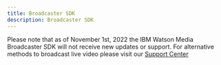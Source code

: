 ```yaml
---
title: Broadcaster SDK
description: Broadcaster SDK
---
```



<InlineNotification kind="warning" className="bx--no-gutter-sm">

Please note that as of November 1st, 2022 the IBM Watson Media Broadcaster SDK will not receive new updates or support. For alternative methods to broadcast live video please visit our [Support Center](https://support.video.ibm.com/hc/en-us/categories/200545448-Broadcasting-on-IBM-Watson-Media)

</InlineNotification>

<Row className="resource-card-group">
  <Column colMd={4} colLg={4} noGutterSm>
    <CustomCard title="Broadcaster SDK Android" href={withPrefix('/broadcaster-sdk-android/getting-started')}></CustomCard>
  </Column>
  <Column colMd={4} colLg={4} noGutterSm>
    <CustomCard title="Broadcaster SDK iOS" href={withPrefix('/broadcaster-sdk-ios/getting-started')}></CustomCard>
  </Column>
</Row>

